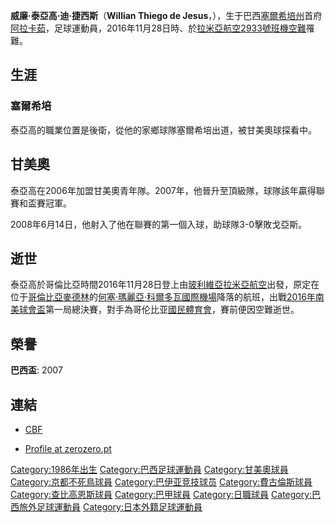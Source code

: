 {{football player infobox
| playername = 泰亞高
| image = 	
| fullname = Willian Thiego de Jesus
| height = {{height|m=1.85}}
| dateofbirth = {{Birth date|1986|7|22|df=y}}
| cityofbirth = [[阿拉卡茹|阿拉卡茹]] 
| countryofbirth = [[巴西|巴西]] 
| dateofdeath = {{Death date and age|2016|11|29|1986|7|22|df=yes}}
| cityofdeath = [[麦德林|麦德林]] 
| countryofdeath = [[哥伦比亚|哥伦比亚]] 
| currentclub  = [[查比高恩斯足球會|查比高恩斯足球會]] 
| clubnumber = 3
| position = [[中堅|中堅]]
| youthyears1 = 2004-2006 | youthyears2 =2006–2007
| youthclubs1 = [[Club_Sportivo_Sergipe|Sergipe]]  | youthclubs2 =[[甘美奧阿雷格里港足球會|甘美奧阿雷格里港足球會]]
| years1 = 2006      | clubs1 = [[Club_Sportivo_Sergipe|Sergipe]]                 | caps1 = 0  | goals1 = 0  
| years2 = 2007–2012 | clubs2 = [[甘美奧阿雷格里港足球會|甘美奧阿雷格里港足球會]]       | caps2 = 25 | goals2 = 1  
| years3 = 2010      | clubs3 = → [[京都不死鳥F.C.|京都不死鳥F.C.]] (loan)                     | caps3 = 10 | goals3 = 0  
| years4 = 2011      | clubs4 = → [[巴伊亚竞技俱乐部|巴伊亚竞技俱乐部]] (loan)            | caps4 = 5  | goals4 = 0 
| years5 = 2012      | clubs5 = → [[塞阿拉竞技俱乐部|塞阿拉竞技俱乐部]] (loan)            | caps5 = 17 | goals5 = 1 
| years6 = 2013      | clubs6 = [[費古倫斯足球會|費古倫斯足球會]]         | caps6 = 21 | goals6 = 3
| years7 = 2014      | clubs7 = [[Khazar_Lankaran_FK|Khazar Lankaran]]            | caps7 = 29 | goals7 = 2
| years8 = 2015–2016     | clubs8 = [[查比高恩斯足球會|查比高恩斯足球會]] | caps8 = 66  | goals8 = 8
| nationalyears = 
| nationalteam =
| nationalcaps(goals) =   
| pcupdate = 19:38, 30 January 2010 (UTC)
}}

'''威廉·泰亞高·迪·捷西斯'''（'''Willian Thiego de Jesus'''，{{bd|1986年|7月22日|2016年|11月29日|catidx=Willian Thiego de Jesus}}），生于巴西[[塞爾希培州|塞爾希培州]]首府[[阿拉卡茹|阿拉卡茹]]，足球運動員，2016年11月28日時、於[[拉米亞航空2933號班機空難|拉米亞航空2933號班機空難]]罹難。

== 生涯 ==

=== 塞爾希培 ===

泰亞高的職業位置是後衛，從他的家鄉球隊塞爾希培出道，被甘美奧球探看中。

== 甘美奧 ==

泰亞高在2006年加盟甘美奧青年隊。2007年，他晉升至頂級隊，球隊該年贏得聯賽和盃賽冠軍。

2008年6月14日，他射入了他在聯賽的第一個入球，助球隊3-0擊敗戈亞斯。

== 逝世 ==
{{主條目|拉米亞航空2933號班機空難}}
泰亞高於哥倫比亞時間2016年11月28日登上由[[玻利維亞|玻利維亞]][[拉米亞航空|拉米亞航空]]出發，原定在位于[[哥倫比亞|哥倫比亞]][[麥德林|麥德林]]的[[何塞·瑪麗亞·科爾多瓦國際機場|何塞·瑪麗亞·科爾多瓦國際機場]]降落的航班，出戰[[2016年南美球會盃|2016年南美球會盃]]第一局總決賽，對手為哥伦比亚[[國民體育會_(哥倫比亞)|國民體育會]]，賽前便因空難逝世。

== 榮譽 ==
'''巴西盃''': 2007

== 連結 ==
* {{pt icon}} [http://200.159.15.35/registro/registro.aspx?s=169902 CBF]{{dead link|date=2017年12月 |bot=InternetArchiveBot |fix-attempted=yes }}
* {{pt icon}} [http://www.zerozero.pt/br/jogador.php?id=31455&epoca_id=136 Profile at zerozero.pt]{{Dead link|date=2019年10月 |bot=InternetArchiveBot |fix-attempted=yes }}

{{DEFAULTSORT:Thiego}}
[[Category:1986年出生|Category:1986年出生]]
[[Category:巴西足球運動員|Category:巴西足球運動員]]
[[Category:甘美奧球員|Category:甘美奧球員]]
[[Category:京都不死鳥球員|Category:京都不死鳥球員]]
[[Category:巴伊亚竞技球员|Category:巴伊亚竞技球员]]
[[Category:費古倫斯球員|Category:費古倫斯球員]]
[[Category:查比高恩斯球員|Category:查比高恩斯球員]]
[[Category:巴甲球員|Category:巴甲球員]]
[[Category:日職球員|Category:日職球員]]
[[Category:巴西旅外足球運動員|Category:巴西旅外足球運動員]]
[[Category:日本外籍足球運動員|Category:日本外籍足球運動員]]